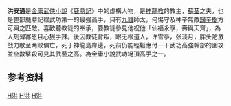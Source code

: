 {{Multiple issues|
{{fansite|time=2020-06-03T08:00:57+00:00}}
{{Unreferenced|time=2022-01-08T06:33:22+00:00}}
}}
'''洪安通'''是[[金庸|金庸]][[武俠小說|武俠小說]]《[[鹿鼎記|鹿鼎記]]》中的虛構人物，是[[神龍教|神龍教]]的教主，[[蘇荃|蘇荃]]之夫，也是整部鹿鼎記裡武功第一的最強高手，只有[[长平公主|九難]]師太，何惕守及神拳無敵[[歸辛樹|歸辛樹]]方可與之匹敵。喜歡聽教徒的奉承，要教徒參見他祝他「仙福永享，壽與天齊」，為人刻薄寡恩且心狠手辣。後因教徒背叛，跟无根道人，许雪亭，张淡月，胖头陀激战力歇至两败俱亡，死于神龍島岸邊，死前仍能輕鬆應付一干武功高強幹部的圍攻並全數擊殺可見其武藝之高。為金庸小說武功絕頂高手之一。

==参考资料==
{{Reflist}}
[[Category:金庸筆下虛構角色|H洪]]
[[Category:鹿鼎記角色|H洪]]
[[Category:超级反派|H洪]]